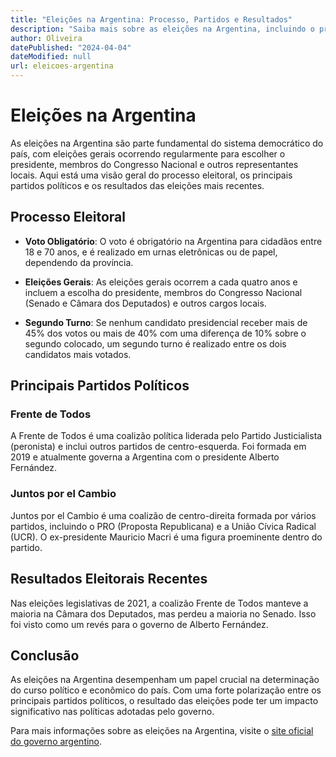 ```yaml
---
title: "Eleições na Argentina: Processo, Partidos e Resultados"
description: "Saiba mais sobre as eleições na Argentina, incluindo o processo eleitoral, os principais partidos políticos e os resultados das eleições mais recentes."
author: Oliveira
datePublished: "2024-04-04"
dateModified: null
url: eleicoes-argentina
---
```


# Eleições na Argentina

As eleições na Argentina são parte fundamental do sistema democrático do país, com eleições gerais ocorrendo regularmente para escolher o presidente, membros do Congresso Nacional e outros representantes locais. Aqui está uma visão geral do processo eleitoral, os principais partidos políticos e os resultados das eleições mais recentes.

## Processo Eleitoral

- **Voto Obligatório**: O voto é obrigatório na Argentina para cidadãos entre 18 e 70 anos, e é realizado em urnas eletrônicas ou de papel, dependendo da província.

- **Eleições Gerais**: As eleições gerais ocorrem a cada quatro anos e incluem a escolha do presidente, membros do Congresso Nacional (Senado e Câmara dos Deputados) e outros cargos locais.

- **Segundo Turno**: Se nenhum candidato presidencial receber mais de 45% dos votos ou mais de 40% com uma diferença de 10% sobre o segundo colocado, um segundo turno é realizado entre os dois candidatos mais votados.

## Principais Partidos Políticos

### Frente de Todos

A Frente de Todos é uma coalizão política liderada pelo Partido Justicialista (peronista) e inclui outros partidos de centro-esquerda. Foi formada em 2019 e atualmente governa a Argentina com o presidente Alberto Fernández.

### Juntos por el Cambio

Juntos por el Cambio é uma coalizão de centro-direita formada por vários partidos, incluindo o PRO (Proposta Republicana) e a União Cívica Radical (UCR). O ex-presidente Mauricio Macri é uma figura proeminente dentro do partido.

## Resultados Eleitorais Recentes

Nas eleições legislativas de 2021, a coalizão Frente de Todos manteve a maioria na Câmara dos Deputados, mas perdeu a maioria no Senado. Isso foi visto como um revés para o governo de Alberto Fernández.

## Conclusão

As eleições na Argentina desempenham um papel crucial na determinação do curso político e econômico do país. Com uma forte polarização entre os principais partidos políticos, o resultado das eleições pode ter um impacto significativo nas políticas adotadas pelo governo.

Para mais informações sobre as eleições na Argentina, visite o [site oficial do governo argentino](https://www.argentina.gob.ar/).
